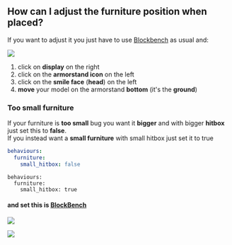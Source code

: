 
## How can I adjust the furniture position when placed?

If you want to adjust it you just have to use [Blockbench](creating-3d-models.md) as usual and:

![](assets/images/immagine%20%289%29.png)

1. click on **display** on the right
2. click on the **armorstand icon** on the left
3. click on the **smile face** \(**head**\) on the left
4. **move** your model on the armorstand **bottom** \(it's the **ground**\)

### Too small furniture

If your furniture is **too small** bug you want it **bigger** and with bigger **hitbox** just set this to **false**.  
If you instead want a **small furniture** with small hitbox just set it to true

<Tabs>
  <Tab title="Big furniture">

```yaml
behaviours:
  furniture:
    small_hitbox: false
```

  </Tab>
  <Tab title="Small furniture">

```
behaviours:
  furniture:
    small_hitbox: true
```

  </Tab>
</Tabs>


#### and set this is [BlockBench](creating-3d-models.md)

<Tabs>
  <Tab title="Big furniture">

![](assets/images/immagine%20%288%29.png)

  </Tab>
  <Tab title="Small furniture">

![](assets/images/immagine%20%2810%29.png)

  </Tab>
</Tabs>